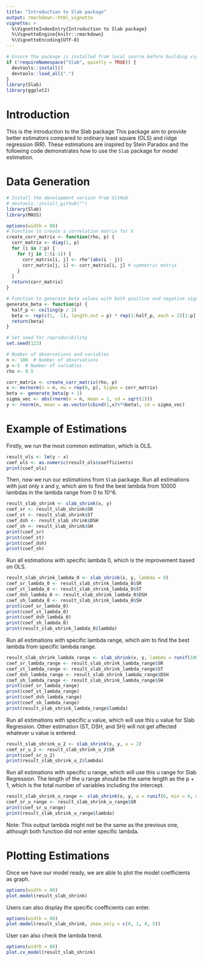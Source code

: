 ```yaml
---
title: "Introduction to Slab package"
output: rmarkdown::html_vignette
vignette: >
  %\VignetteIndexEntry{Introduction to Slab package}
  %\VignetteEngine{knitr::rmarkdown}
  %\VignetteEncoding{UTF-8}
---
```


```r
# Ensure the package is installed from local source before building vignette
if (!requireNamespace("Slab", quietly = TRUE)) {
  devtools::install()
  devtools::load_all(".")
}
library(Slab)
library(ggplot2)
```

# Introduction
This is the introduction to the Slab package
This package aim to provide better estimators compared to ordinary least square (OLS) and ridge regression (RR). These estimations are inspired by Stein Paradox and the following code demonstrates how to use the `Slab` package for model estimation.

# Data Generation
```r
# Install the development version from GitHub
# devtools::install_github("")
library(Slab)
library(MASS)

options(width = 80)
# Function to create a correlation matrix for X
create_corr_matrix <- function(rho, p) {
  corr_matrix <- diag(1, p)
  for (i in 2:p) {
    for (j in 1:(i-1)) {
      corr_matrix[i, j] <- rho^(abs(i - j))
      corr_matrix[j, i] <- corr_matrix[i, j] # symmetric matrix
    }
  }
  return(corr_matrix)
}

# Function to generate beta values with both positive and negative signs
generate_beta <- function(p) {
  half_p <- ceiling(p / 2)
  beta <- rep(c(1, -1), length.out = p) * rep(1:half_p, each = 2)[1:p]
  return(beta)
}

# Set seed for reproducibility
set.seed(123)

# Number of observations and variables
n <- 100  # Number of observations
p <-5  # Number of variables
rho <- 0.5  

corr_matrix <- create_corr_matrix(rho, p)
x <- mvrnorm(n = n, mu = rep(0, p), Sigma = corr_matrix)
beta <- generate_beta(p + 1)
sigma_vec <- abs(rnorm(n = n, mean = 1, sd = sqrt(1)))
y <- rnorm(n, mean = as.vector(cbind(1,x)%*%beta), sd = sigma_vec)
```

# Example of Estimations 
Firstly, we run the most common estimation, which is OLS.

```r
result_ols <- lm(y ~ x)
coef_ols <- as.numeric(result_ols$coefficients)
print(coef_ols)
```

Then, now we run our estimations from `Slab` package.
Run all estimations with just only x and y, which aim to find the best lambda from 10000 lambdas in the lambda range from 0 to 10^6.
```r
result_slab_shrink <- slab_shrink(x, y)
coef_sr <- result_slab_shrink$SR
coef_st <- result_slab_shrink$ST
coef_dsh <- result_slab_shrink$DSH
coef_sh <- result_slab_shrink$SH
print(coef_sr)
print(coef_st)
print(coef_dsh)
print(coef_sh)
```

Run all estimations with specific lambda 0, which is the improvement based on OLS.
```r
result_slab_shrink_lambda_0 <- slab_shrink(x, y, lambda = 0)
coef_sr_lambda_0 <- result_slab_shrink_lambda_0$SR
coef_st_lambda_0 <- result_slab_shrink_lambda_0$ST
coef_dsh_lambda_0 <- result_slab_shrink_lambda_0$DSH
coef_sh_lambda_0 <- result_slab_shrink_lambda_0$SH
print(coef_sr_lambda_0)
print(coef_st_lambda_0)
print(coef_dsh_lambda_0)
print(coef_sh_lambda_0)
print(result_slab_shrink_lambda_0$lambda)
```

Run all estimations with specific lambda range, which aim to find the best lambda from specific lambda range.
```r
result_slab_shrink_lambda_range <- slab_shrink(x, y, lambda = runif(100, min = 0, max = 100))
coef_sr_lambda_range <- result_slab_shrink_lambda_range$SR
coef_st_lambda_range <- result_slab_shrink_lambda_range$ST
coef_dsh_lambda_range <- result_slab_shrink_lambda_range$DSH
coef_sh_lambda_range <- result_slab_shrink_lambda_range$SH
print(coef_sr_lambda_range)
print(coef_st_lambda_range)
print(coef_dsh_lambda_range)
print(coef_sh_lambda_range)
print(result_slab_shrink_lambda_range$lambda)
```

Run all estimations with specific u value, which will use this u value for Slab Regression. Other estimation (ST, DSH, and SH) will not get affected whatever u value is entered.
```r
result_slab_shrink_u_2 <- slab_shrink(x, y, u = 2)
coef_sr_u_2 <- result_slab_shrink_u_2$SR
print(coef_sr_u_2)
print(result_slab_shrink_u_2$lambda)
```

Run all estimations with specific u range, which will use this u range for Slab Regression. The length of the u range should be the same length as the p + 1, which is the total number of variables including the intercept. 
```r
result_slab_shrink_u_range <- slab_shrink(x, y, u = runif(6, min = 0, max = 100))
coef_sr_u_range <- result_slab_shrink_u_range$SR
print(coef_sr_u_range)
print(result_slab_shrink_u_range$lambda)
```

Note: This output lambda might not be the same as the previous one, although both function did not enter specific lambda.

# Plotting Estimations 
Once we have our model ready, we are able to plot the model coefficients as graph. 
```r
options(width = 80)
plot.model(result_slab_shrink)
```

Users can also display the specific coefficients can enter.
```r
options(width = 80)
plot.model(result_slab_shrink, show_only = c(0, 1, 4, 5))
```

User can also check the lambda trend.
```r
options(width = 80)
plot.cv_model(result_slab_shrink)
```



